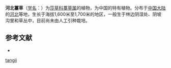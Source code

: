 {{Speciesbox
| name = 河北薹草
| status = 
| status_system = 
| image =
| genus = Carex
| species = tangii
| authority = Kükenth..
}}

'''河北薹草'''（[[学名|学名]]：{{lang|la|''Carex tangii''}}）为[[莎草科|莎草科]][[薹草属|薹草属]]的植物，为中国的特有植物。分布于[[中国大陆|中国大陆]]的[[河北|河北]]等地，生长于海拔1,600米至1,700米的地区，一般生于林边阴湿处、阴坡沟里和草丛中，目前尚未由人工引种栽培。

== 参考文献 ==
<div class="references-small">
* {{cite web| url =http://www.bioinfo.cn/db05/KmzwSpecies.php?action=view&id=6808| title =河北薹草| work =《中国高等植物数据库全库》| publisher =中国科学院微生物研究所| author =昆明植物研究所| accessdate =2009-02-24| deadurl =yes| archiveurl =https://web.archive.org/web/20160305021445/http://www.bioinfo.cn/db05/KmzwSpecies.php?action=view&id=6808| archivedate =2016-03-05}}
</div>
{{Taxonbar|from=Q11141388}}

{{DEFAULTSORT:Carex tangii}}
[[Category:薹草属|tangii]]


{{Carex-stub}}